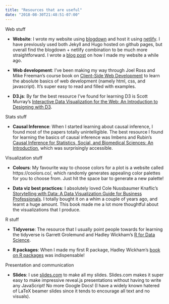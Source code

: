 ```yaml
---
title: "Resources that are useful"
date: "2018-08-30T21:48:51-07:00"
---
```


Web stuff

- **Website**: I wrote my website using [blogdown](https://bookdown.org/yihui/blogdown/) and host it using [netlify](https://www.netlify.com/). I have previously used both Jekyll and Hugo hosted on github pages, but overall find the blogdown + netlify combination to be much more straightforward. I wrote a [blog post](http://www.rebeccabarter.com/blog/2017-06-29-website/) on how I made my website a while ago.

- **Web development**: I've been making my way through Joel Ross and Mike Freeman's course book on [Client-Side Web Development](https://info343.github.io/) to learn the absolute basics of web development (namely html, css, and javascript). It's super easy to read and filled with examples. 

- **D3.js**: By far the best resource I've found for learning D3 is Scott Murray's [Interactive Data Visualization for the Web: An Introduction to Designing with D3](https://www.amazon.com/gp/product/1491921285/ref=dbs_a_def_rwt_bibl_vppi_i0).

Stats stuff 

- **Causal Inference**: When I started learning about causal inference, I found most of the papers totally unintelligible. The best resource I found for learning the basics of causal inference was Imbens and Rubin's [Causal Inference for Statistics, Social, and Biomedical Sciences: An Introduction](https://www.amazon.com/Causal-Inference-Statistics-Biomedical-Sciences/dp/0521885884), which was surprisingly accessible.

Visualization stuff

- **Colours**: My favourite way to choose colors for a plot is a website called https://coolors.co/, which randomly generates appealing color palettes for you to choose from. Just hit the space bar to generate a new palette!

- **Data viz best practices**: I absolutely loved Cole Nussbaumer Knaflic's [Storytelling with Data: A Data Visualization Guide for Business Professionals](https://www.amazon.com/gp/product/1119002257/ref=dbs_a_def_rwt_bibl_vppi_i0). I totally bought it on a whim a couple of years ago, and learnt a huge amount. This book made me a lot more thoughtful about the visualizations that I produce.

R stuff

- **Tidyverse**: The resource that I usually point people towards for learning the tidyverse is Garrett Grolemund and Hadley Wickham's [R for Data Science](http://r4ds.had.co.nz/).

- **R packages**: When I made my first R package, Hadley Wickham's [book on R packages](http://r-pkgs.had.co.nz/) was indispensable!

Presentation and communication

- **Slides**: I use [slides.com](https://slides.com/) to make all my slides. Slides.com makes it super easy to make impressive reveal.js presentations without having to write any JavaScript! No more Google Docs! (I have a widely known hatered of LaTeX beamer slides since it tends to encourage all text and no visuals).

